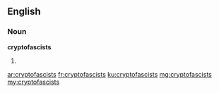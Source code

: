 ==English==

===Noun===
'''cryptofascists'''

# {{plural of|cryptofascist}}

[[ar:cryptofascists]]
[[fr:cryptofascists]]
[[ku:cryptofascists]]
[[mg:cryptofascists]]
[[my:cryptofascists]]